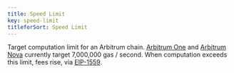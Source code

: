 ```yaml
---
title: Speed Limit
key: speed-limit
titleforSort: Speed Limit
---
```


Target computation limit for an Arbitrum chain. [Arbitrum One](/intro/glossary#arbitrum-one) and [Arbitrum Nova](/intro/glossary#arbitrum-nova) currently target
7,000,000 gas / second. When computation exceeds this limit, fees rise, via [EIP-1559](https://notes.ethereum.org/@vbuterin/eip-1559-faq).
